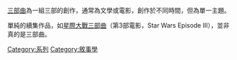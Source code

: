 {{catmore}}

[[三部曲|三部曲]]為一組三部的創作，通常為文學或電影，創作於不同時間，但為單一主題。

單純的續集作品，如[[星際大戰三部曲：西斯大帝的復仇|星際大戰三部曲]]（第3部電影，Star Wars Episode III），並非真的是三部曲。

[[Category:系列|Category:系列]]
[[Category:敘事學|Category:敘事學]]